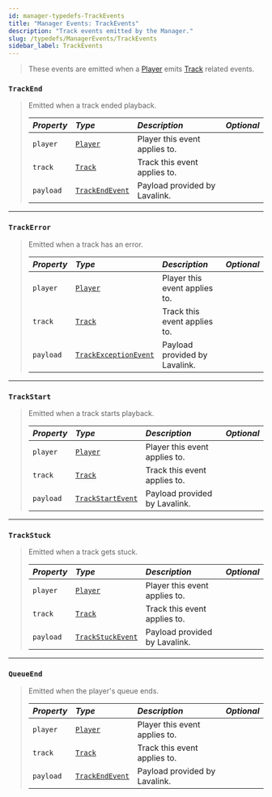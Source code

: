 ```yaml
---
id: manager-typedefs-TrackEvents
title: "Manager Events: TrackEvents"
description: "Track events emitted by the Manager."
slug: /typedefs/ManagerEvents/TrackEvents
sidebar_label: TrackEvents
---
```


> These events are emitted when a [Player](../../Classes/Player.mdx) emits [Track](../Track.mdx) related events.  

### `TrackEnd`

> Emitted when a track ended playback.
> 
> | <i className="fa-solid fa-hashtag"/> Property | <i className="fa-solid fa-font"/> Type                           | <i className="fa-solid fa-list"/> Description  | <i className="fa-solid fa-flask"/> Optional |
> |:----------------------------------------------|:-----------------------------------------------------------------|:-----------------------------------------------|:-------------------------------------------:|
> | `player`                                      | [`Player`](../../Classes/Player.mdx)                             | Player this event applies to.                  | <i className="fa-solid fa-xmark"/>          |
> | `track`                                       | [`Track`](../Track.mdx)                                          | Track this event applies to.                   | <i className="fa-solid fa-xmark"/>          |
> | `payload`                                     | [`TrackEndEvent`](../PlayerEvents/TrackEvents.mdx#trackendevent) | Payload provided by Lavalink.                  | <i className="fa-solid fa-xmark"/>          |

---

### `TrackError`

> Emitted when a track has an error.
> 
> | <i className="fa-solid fa-hashtag"/> Property | <i className="fa-solid fa-font"/> Type                                       | <i className="fa-solid fa-list"/> Description | <i className="fa-solid fa-flask"/> Optional |
> |:----------------------------------------------|:-----------------------------------------------------------------------------|:----------------------------------------------|:-------------------------------------------:|
> | `player`                                      | [`Player`](../../Classes/Player.mdx)                                         | Player this event applies to.                 | <i className="fa-solid fa-xmark"/>          |
> | `track`                                       | [`Track`](../Track.mdx)                                                      | Track this event applies to.                  | <i className="fa-solid fa-xmark"/>          |
> | `payload`                                     | [`TrackExceptionEvent`](../PlayerEvents/TrackEvents.mdx#trackexceptionevent) | Payload provided by Lavalink.                 | <i className="fa-solid fa-xmark"/>          |


---

### `TrackStart`

> Emitted when a track starts playback.
> 
> | <i className="fa-solid fa-hashtag"/> Property | <i className="fa-solid fa-font"/> Type                               | <i className="fa-solid fa-list"/> Description | <i className="fa-solid fa-flask"/> Optional |
> |:----------------------------------------------|:---------------------------------------------------------------------|:----------------------------------------------|:-------------------------------------------:|
> | `player`                                      | [`Player`](../../Classes/Player.mdx)                                 | Player this event applies to.                 | <i className="fa-solid fa-xmark"/>          |
> | `track`                                       | [`Track`](../Track.mdx)                                              | Track this event applies to.                  | <i className="fa-solid fa-xmark"/>          |
> | `payload`                                     | [`TrackStartEvent`](../PlayerEvents/TrackEvents.mdx#trackstartevent) | Payload provided by Lavalink.                 | <i className="fa-solid fa-xmark"/>          |

---

### `TrackStuck`

> Emitted when a track gets stuck.
> 
> | <i className="fa-solid fa-hashtag"/> Property | <i className="fa-solid fa-font"/> Type                               | <i className="fa-solid fa-list"/> Description | <i className="fa-solid fa-flask"/> Optional |
> |:----------------------------------------------|:---------------------------------------------------------------------|:----------------------------------------------|:-------------------------------------------:|
> | `player`                                      | [`Player`](../../Classes/Player.mdx)                                 | Player this event applies to.                 | <i className="fa-solid fa-xmark"/>          |
> | `track`                                       | [`Track`](../Track.mdx)                                              | Track this event applies to.                  | <i className="fa-solid fa-xmark"/>          |
> | `payload`                                     | [`TrackStuckEvent`](../PlayerEvents/TrackEvents.mdx#trackstuckevent) | Payload provided by Lavalink.                 | <i className="fa-solid fa-xmark"/>          |

---

### `QueueEnd`

> Emitted when the player's queue ends. 
> 
> | <i className="fa-solid fa-hashtag"/> Property | <i className="fa-solid fa-font"/> Type                           | <i className="fa-solid fa-list"/> Description | <i className="fa-solid fa-flask"/> Optional |
> |:----------------------------------------------|:-----------------------------------------------------------------|:----------------------------------------------|:-------------------------------------------:|
> | `player`                                      | [`Player`](../../Classes/Player.mdx)                             | Player this event applies to.                 | <i className="fa-solid fa-xmark"/>          |
> | `track`                                       | [`Track`](../Track.mdx)                                          | Track this event applies to.                  | <i className="fa-solid fa-xmark"/>          |
> | `payload`                                     | [`TrackEndEvent`](../PlayerEvents/TrackEvents.mdx#trackendevent) | Payload provided by Lavalink.                 | <i className="fa-solid fa-xmark"/>          |

